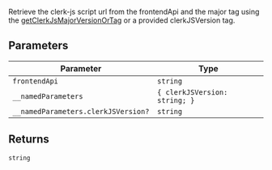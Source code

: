 Retrieve the clerk-js script url from the frontendApi and the major tag
using the [getClerkJsMajorVersionOrTag](get-clerk-js-major-version-or-tag.mdx) or a provided clerkJSVersion tag.

## Parameters

| Parameter                           | Type                                       |
| ----------------------------------- | ------------------------------------------ |
| `frontendApi`                       | `string`                                   |
| `__namedParameters`                 | <code>\{ clerkJSVersion: string; \}</code> |
| `__namedParameters.clerkJSVersion?` | `string`                                   |

## Returns

`string`

